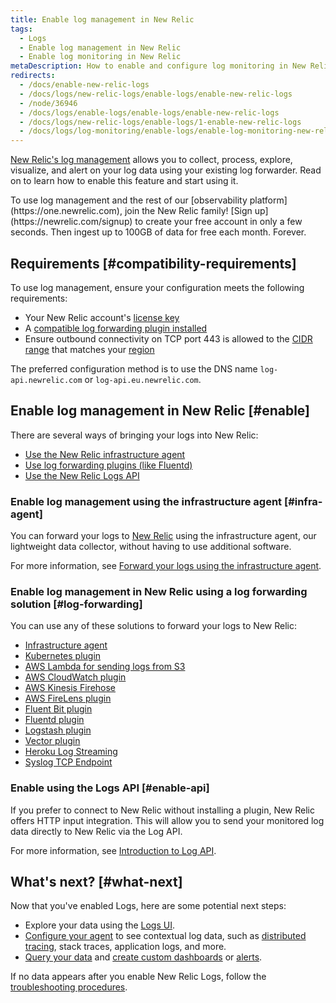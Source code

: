 ```yaml
---
title: Enable log management in New Relic
tags:
  - Logs
  - Enable log management in New Relic
  - Enable log monitoring in New Relic
metaDescription: How to enable and configure log monitoring in New Relic using compatible plugins.
redirects:
  - /docs/enable-new-relic-logs
  - /docs/logs/new-relic-logs/enable-logs/enable-new-relic-logs
  - /node/36946
  - /docs/logs/enable-logs/enable-logs/enable-new-relic-logs
  - /docs/logs/new-relic-logs/enable-logs/1-enable-new-relic-logs
  - /docs/logs/log-monitoring/enable-logs/enable-log-monitoring-new-relic
---
```


[New Relic's log management](/docs/introduction-new-relic-logs) allows you to collect, process, explore, visualize, and alert on your log data using your existing log forwarder. Read on to learn how to enable this feature and start using it.

<Callout variant="tip">
  To use log management and the rest of our [observability platform](https://one.newrelic.com), join the New Relic family! [Sign up](https://newrelic.com/signup) to create your free account in only a few seconds. Then ingest up to 100GB of data for free each month. Forever.
</Callout>

## Requirements [#compatibility-requirements]

To use log management, ensure your configuration meets the following requirements:

* Your New Relic account's [license key](/docs/accounts/install-new-relic/account-setup/license-key)
* A [compatible log forwarding plugin installed](#enable-logs)
* Ensure outbound connectivity on TCP port 443 is allowed to the [CIDR range](/docs/using-new-relic/cross-product-functions/install-configure/networks/#infrastructure) that matches your [region](/docs/using-new-relic/welcome-new-relic/get-started/our-eu-us-region-data-centers)

The preferred configuration method is to use the DNS name `log-api.newrelic.com` or `log-api.eu.newrelic.com`.

## Enable log management in New Relic [#enable]

There are several ways of bringing your logs into New Relic:

* [Use the New Relic infrastructure agent](#infra-agent)
* [Use log forwarding plugins (like Fluentd)](#log-forwarding)
* [Use the New Relic Logs API](#enable-api)

### Enable log management using the infrastructure agent [#infra-agent]

You can forward your logs to [New Relic](https://docs.newrelic.com/docs/logs) using the infrastructure agent, our lightweight data collector, without having to use additional software.

For more information, see [Forward your logs using the infrastructure agent](/docs/logs/enable-new-relic-logs/1-enable-logs/forward-your-logs-using-new-relic-infrastructure-agent).

### Enable log management in New Relic using a log forwarding solution [#log-forwarding]

You can use any of these solutions to forward your logs to New Relic:

* [Infrastructure agent](/docs/logs/enable-new-relic-logs/1-enable-logs/forward-your-logs-using-new-relic-infrastructure-agent)
* [Kubernetes plugin](/docs/enable-new-relic-logs-kubernetes)
* [AWS Lambda for sending logs from S3](https://docs.newrelic.com/docs/logs/enable-new-relic-logs/1-enable-logs/aws-lambda-sending-logs-s3)
* [AWS CloudWatch plugin](/docs/logs/new-relic-logs/enable-logs/enable-new-relic-logs-aws-cloudwatch)
* [AWS Kinesis Firehose](/docs/logs/enable-new-relic-logs/1-enable-logs/stream-logs-using-kinesis-data-firehose)
* [AWS FireLens plugin](/docs/logs/new-relic-logs/enable-logs/enable-new-relic-logs-firelens)
* [Fluent Bit plugin](/docs/enable-new-relic-logs-fluent-bit)
* [Fluentd plugin](/docs/enable-new-relic-logs-fluentd)
* [Logstash plugin](/docs/enable-new-relic-logs-logstash)
* [Vector plugin](/docs/logs/enable-new-relic-logs/1-enable-logs/vector-plugin-logs)
* [Heroku Log Streaming](https://docs.newrelic.com/docs/logs/enable-log-management-new-relic/enable-log-monitoring-new-relic/heroku-log-forwarding/)
* [Syslog TCP Endpoint](https://docs.newrelic.com/docs/logs/log-management/log-api/use-tcp-endpoint-forward-logs-new-relic/)

### Enable using the Logs API [#enable-api]

If you prefer to connect to New Relic without installing a plugin, New Relic offers HTTP input integration. This will allow you to send your monitored log data directly to New Relic via the Log API.

For more information, see [Introduction to Log API](/docs/introduction-new-relic-logs-api).

## What's next? [#what-next]

Now that you've enabled Logs, here are some potential next steps:

* Explore your data using the [Logs UI](/docs/explore-your-data-new-relic-logs-ui).
* [Configure your agent](/docs/logs/new-relic-logs/enable-logs-context/enable-logs-context-apm-agents) to see contextual log data, such as [distributed tracing](/docs/understand-dependencies/distributed-tracing/get-started/introduction-distributed-tracing), stack traces, application logs, and more.
* [Query your data](/docs/using-new-relic/data/understand-data/query-new-relic-data) and [create custom dashboards](/docs/dashboards/new-relic-one-dashboards/get-started/introduction-new-relic-one-dashboards) or [alerts](/docs/alerts/new-relic-alerts/configuring-alert-policies/create-edit-or-find-alert-policy).

If no data appears after you enable New Relic Logs, follow the [troubleshooting procedures](/docs/logs/new-relic-logs/troubleshooting/no-data-appears-logs).
